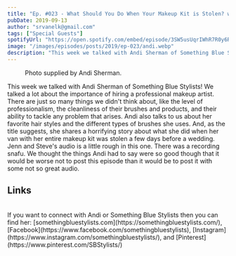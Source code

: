 ```yaml
---
title: "Ep. #023 - What Should You Do When Your Makeup Kit is Stolen? with Andi Sherman of Something Blue Stylists"
pubDate: 2019-09-13
author: "srvanelk@gmail.com"
tags: ["Special Guests"]
spotifyUrl: "https://open.spotify.com/embed/episode/3SW5usUqrIWhR7R0y6RTbP?utm_source=generator&theme=0"
image: "/images/episodes/posts/2019/ep-023/andi.webp"
description: "This week we talked with Andi Sherman of Something Blue Stylists! We talked a lot about the importance of hiring a professional makeup artist."
---
```



<figure>
  <img src="/images/episodes/posts/2019/ep-023/andi.webp" alt="" />
  <figcaption>Photo supplied by Andi Sherman.</figcaption>
</figure>

<SpotifyEmbed
  spotifyUrl={frontmatter.spotifyUrl}
  coverImage={frontmatter.image}
  coverAlt={frontmatter.title}
  title="Wedded"
  subtitle="Tap to load this episode"
/>
This week we talked with Andi Sherman of Something Blue Stylists! We talked a lot
about the importance of hiring a professional makeup artist. There are just so many
things we didn't think about, like the level of professionalism, the cleanliness
of their brushes and products, and their ability to tackle any problem that arises.
Andi also talks to us about her favorite hair styles and the different types of brushes
she uses. And, as the title suggests, she shares a horrifying story about what she
did when her van with her entire makeup kit was stolen a few days before a wedding.
<br />
Jenn and Steve's audio is a little rough in this one. There was a recording snafu.
We thought the things Andi had to say were so good though that it would be worse
not to post this episode than it would be to post it with some not so great audio.
<br />
## Links
<br />
If you want to connect with Andi or Something Blue Stylists then you can find her:
[somethingbluestylists.com](https://somethingbluestylists.com/), [Facebook](https://www.facebook.com/somethingbluestylists),
[Instagram](https://www.instagram.com/somethingbluestylists/), and [Pinterest](https://www.pinterest.com/SBStylists/)
